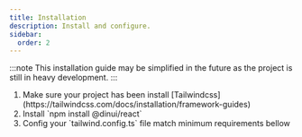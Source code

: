 ```yaml
---
title: Installation
description: Install and configure.
sidebar:
  order: 2
---
```



:::note
This installation guide may be simplified in the future as the project is still in heavy development.
:::

<Steps>
  <ol>
    <li>
      Make sure your project has been install
      [Tailwindcss](https://tailwindcss.com/docs/installation/framework-guides)
    </li>
    <li>Install `npm install @dinui/react`</li>
    <li>
      Config your `tailwind.config.ts` file match minimum requirements bellow
      <Code code={twConfigCode} lang="ts" />
    </li>
  </ol>
</Steps>

